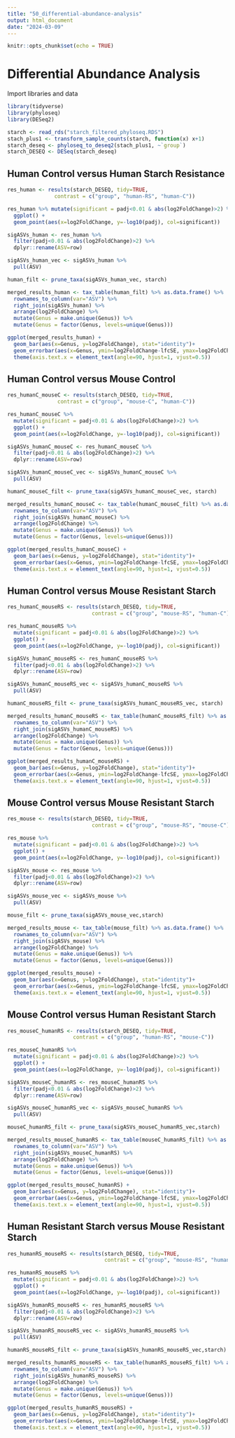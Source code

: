 ```yaml
---
title: "50_differential-abundance-analysis"
output: html_document
date: "2024-03-09"
---
```


```r
knitr::opts_chunk$set(echo = TRUE)
```
# Differential Abundance Analysis
Import libraries and data
```r
library(tidyverse)
library(phyloseq)
library(DESeq2)
```

```r
starch <- read_rds("starch_filtered_phyloseq.RDS")
stach_plus1 <- transform_sample_counts(starch, function(x) x+1)
starch_deseq <- phyloseq_to_deseq2(stach_plus1, ~`group`)
starch_DESEQ <- DESeq(starch_deseq)
```
## Human Control versus Human Starch Resistance

```r
res_human <- results(starch_DESEQ, tidy=TRUE,
               contrast = c("group", "human-RS", "human-C"))
```

```r
res_human %>% mutate(significant = padj<0.01 & abs(log2FoldChange)>2) %>%
  ggplot() +
  geom_point(aes(x=log2FoldChange, y=-log10(padj), col=significant))
```

```r
sigASVs_human <- res_human %>% 
  filter(padj<0.01 & abs(log2FoldChange)>2) %>%
  dplyr::rename(ASV=row)

sigASVs_human_vec <- sigASVs_human %>%
  pull(ASV)

human_filt <- prune_taxa(sigASVs_human_vec, starch)

merged_results_human <- tax_table(human_filt) %>% as.data.frame() %>%
  rownames_to_column(var="ASV") %>%
  right_join(sigASVs_human) %>%
  arrange(log2FoldChange) %>%
  mutate(Genus = make.unique(Genus)) %>%
  mutate(Genus = factor(Genus, levels=unique(Genus)))
```

```r
ggplot(merged_results_human) +
  geom_bar(aes(x=Genus, y=log2FoldChange), stat="identity")+
  geom_errorbar(aes(x=Genus, ymin=log2FoldChange-lfcSE, ymax=log2FoldChange+lfcSE)) +
  theme(axis.text.x = element_text(angle=90, hjust=1, vjust=0.5))

```


## Human Control versus Mouse Control

```r
res_humanC_mouseC <- results(starch_DESEQ, tidy=TRUE,
                contrast = c("group", "mouse-C", "human-C"))

```

```r
res_humanC_mouseC %>%
  mutate(significant = padj<0.01 & abs(log2FoldChange)>2) %>%
  ggplot() +
  geom_point(aes(x=log2FoldChange, y=-log10(padj), col=significant))
```

```r
sigASVs_humanC_mouseC <- res_humanC_mouseC %>% 
  filter(padj<0.01 & abs(log2FoldChange)>2) %>%
  dplyr::rename(ASV=row)

sigASVs_humanC_mouseC_vec <- sigASVs_humanC_mouseC %>%
  pull(ASV)

humanC_mouseC_filt <- prune_taxa(sigASVs_humanC_mouseC_vec, starch)

merged_results_humanC_mouseC <- tax_table(humanC_mouseC_filt) %>% as.data.frame() %>%
  rownames_to_column(var="ASV") %>%
  right_join(sigASVs_humanC_mouseC) %>%
  arrange(log2FoldChange) %>%
  mutate(Genus = make.unique(Genus)) %>%
  mutate(Genus = factor(Genus, levels=unique(Genus)))
```

```r
ggplot(merged_results_humanC_mouseC) +
  geom_bar(aes(x=Genus, y=log2FoldChange), stat="identity")+
  geom_errorbar(aes(x=Genus, ymin=log2FoldChange-lfcSE, ymax=log2FoldChange+lfcSE)) +
  theme(axis.text.x = element_text(angle=90, hjust=1, vjust=0.5))
```

## Human Control versus Mouse Resistant Starch

```r
res_humanC_mouseRS <- results(starch_DESEQ, tidy=TRUE,
                           contrast = c("group", "mouse-RS", "human-C"))


```

```r
res_humanC_mouseRS %>%
  mutate(significant = padj<0.01 & abs(log2FoldChange)>2) %>%
  ggplot() +
  geom_point(aes(x=log2FoldChange, y=-log10(padj), col=significant))
```

```r
sigASVs_humanC_mouseRS <- res_humanC_mouseRS %>% 
  filter(padj<0.01 & abs(log2FoldChange)>2) %>%
  dplyr::rename(ASV=row)

sigASVs_humanC_mouseRS_vec <- sigASVs_humanC_mouseRS %>%
  pull(ASV)

humanC_mouseRS_filt <- prune_taxa(sigASVs_humanC_mouseRS_vec, starch)

merged_results_humanC_mouseRS <- tax_table(humanC_mouseRS_filt) %>% as.data.frame() %>%
  rownames_to_column(var="ASV") %>%
  right_join(sigASVs_humanC_mouseRS) %>%
  arrange(log2FoldChange) %>%
  mutate(Genus = make.unique(Genus)) %>%
  mutate(Genus = factor(Genus, levels=unique(Genus)))
```

```r
ggplot(merged_results_humanC_mouseRS) +
  geom_bar(aes(x=Genus, y=log2FoldChange), stat="identity")+
  geom_errorbar(aes(x=Genus, ymin=log2FoldChange-lfcSE, ymax=log2FoldChange+lfcSE)) +
  theme(axis.text.x = element_text(angle=90, hjust=1, vjust=0.5))
```


## Mouse Control versus Mouse Resistant Starch

```r
res_mouse <- results(starch_DESEQ, tidy=TRUE,
                           contrast = c("group", "mouse-RS", "mouse-C"))

```

```r
res_mouse %>%
  mutate(significant = padj<0.01 & abs(log2FoldChange)>2) %>%
  ggplot() +
  geom_point(aes(x=log2FoldChange, y=-log10(padj), col=significant))
```

```r
sigASVs_mouse <- res_mouse %>% 
  filter(padj<0.01 & abs(log2FoldChange)>2) %>%
  dplyr::rename(ASV=row)

sigASVs_mouse_vec <- sigASVs_mouse %>%
  pull(ASV)

mouse_filt <- prune_taxa(sigASVs_mouse_vec,starch)

merged_results_mouse <- tax_table(mouse_filt) %>% as.data.frame() %>%
  rownames_to_column(var="ASV") %>%
  right_join(sigASVs_mouse) %>%
  arrange(log2FoldChange) %>%
  mutate(Genus = make.unique(Genus)) %>%
  mutate(Genus = factor(Genus, levels=unique(Genus)))
```

```r
ggplot(merged_results_mouse) +
  geom_bar(aes(x=Genus, y=log2FoldChange), stat="identity")+
  geom_errorbar(aes(x=Genus, ymin=log2FoldChange-lfcSE, ymax=log2FoldChange+lfcSE)) +
  theme(axis.text.x = element_text(angle=90, hjust=1, vjust=0.5))
```


## Mouse Control versus Human Resistant Starch

```r
res_mouseC_humanRS <- results(starch_DESEQ, tidy=TRUE,
                     contrast = c("group", "human-RS", "mouse-C"))
```

```r
res_mouseC_humanRS %>%
  mutate(significant = padj<0.01 & abs(log2FoldChange)>2) %>%
  ggplot() +
  geom_point(aes(x=log2FoldChange, y=-log10(padj), col=significant))
```

```r
sigASVs_mouseC_humanRS <- res_mouseC_humanRS %>% 
  filter(padj<0.01 & abs(log2FoldChange)>2) %>%
  dplyr::rename(ASV=row)

sigASVs_mouseC_humanRS_vec <- sigASVs_mouseC_humanRS %>%
  pull(ASV)

mouseC_humanRS_filt <- prune_taxa(sigASVs_mouseC_humanRS_vec,starch)

merged_results_mouseC_humanRS <- tax_table(mouseC_humanRS_filt) %>% as.data.frame() %>%
  rownames_to_column(var="ASV") %>%
  right_join(sigASVs_mouseC_humanRS) %>%
  arrange(log2FoldChange) %>%
  mutate(Genus = make.unique(Genus)) %>%
  mutate(Genus = factor(Genus, levels=unique(Genus)))
```

```r
ggplot(merged_results_mouseC_humanRS) +
  geom_bar(aes(x=Genus, y=log2FoldChange), stat="identity")+
  geom_errorbar(aes(x=Genus, ymin=log2FoldChange-lfcSE, ymax=log2FoldChange+lfcSE)) +
  theme(axis.text.x = element_text(angle=90, hjust=1, vjust=0.5))
```


## Human Resistant Starch versus Mouse Resistant Starch

```r
res_humanRS_mouseRS <- results(starch_DESEQ, tidy=TRUE,
                               contrast = c("group", "mouse-RS", "human-RS"))
```

```r
res_humanRS_mouseRS %>%
  mutate(significant = padj<0.01 & abs(log2FoldChange)>2) %>%
  ggplot() +
  geom_point(aes(x=log2FoldChange, y=-log10(padj), col=significant))
```

```r
sigASVs_humanRS_mouseRS <- res_humanRS_mouseRS %>% 
  filter(padj<0.01 & abs(log2FoldChange)>2) %>%
  dplyr::rename(ASV=row)

sigASVs_humanRS_mouseRS_vec <- sigASVs_humanRS_mouseRS %>%
  pull(ASV)

humanRS_mouseRS_filt <- prune_taxa(sigASVs_humanRS_mouseRS_vec,starch)

merged_results_humanRS_mouseRS <- tax_table(humanRS_mouseRS_filt) %>% as.data.frame() %>%
  rownames_to_column(var="ASV") %>%
  right_join(sigASVs_humanRS_mouseRS) %>%
  arrange(log2FoldChange) %>%
  mutate(Genus = make.unique(Genus)) %>%
  mutate(Genus = factor(Genus, levels=unique(Genus)))
```

```r
ggplot(merged_results_humanRS_mouseRS) +
  geom_bar(aes(x=Genus, y=log2FoldChange), stat="identity")+
  geom_errorbar(aes(x=Genus, ymin=log2FoldChange-lfcSE, ymax=log2FoldChange+lfcSE)) +
  theme(axis.text.x = element_text(angle=90, hjust=1, vjust=0.5))
```
